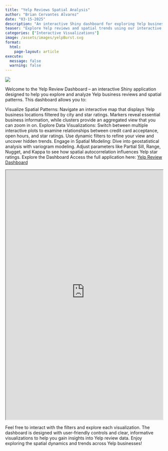 ```yaml
---
title: "Yelp Reviews Spatial Analysis"
author: "Brian Cervantes Alvarez" 
date: "03-15-2025"
description: "An interactive Shiny dashboard for exploring Yelp business reviews, spatial patterns, and advanced spatial modeling."
teaser: "Explore Yelp reviews and spatial trends using our interactive dashboard."
categories: ["Interactive Visualizations"]
image: /assets/images/yelpBurst.svg
format:  
  html:
    page-layout: article
execute:
  message: false
  warning: false
---
```



![](/assets/images/yelpBurst.svg)

Welcome to the Yelp Review Dashboard – an interactive Shiny application designed to help you explore and analyze Yelp business reviews and spatial patterns. This dashboard allows you to:

Visualize Spatial Patterns: Navigate an interactive map that displays Yelp business locations filtered by city and star ratings. Markers reveal essential business information, while clusters provide an aggregated view that you can zoom in on.
Explore Data Visualizations: Switch between multiple interactive plots to examine relationships between credit card acceptance, open hours, and star ratings. Use dynamic filters to refine your view and uncover hidden trends.
Engage in Spatial Modeling: Dive into geostatistical analysis with variogram modeling. Adjust parameters like Partial Sill, Range, Nugget, and Kappa to see how spatial autocorrelation influences Yelp star ratings.
Explore the Dashboard
Access the full application here: [Yelp Review Dashboard](https://bcervantesalvarez.shinyapps.io/YelpReviewsDashboard/)

::: column-screen
<iframe src="https://bcervantesalvarez.shinyapps.io/YelpReviewsDashboard/" title="Yelp Review Dashboard" width="100%" height="800"></iframe>
:::

Feel free to interact with the filters and explore each visualization. The dashboard is designed with user-friendly controls and clear, informative visualizations to help you gain insights into Yelp review data. Enjoy exploring the spatial dynamics and trends across Yelp businesses!